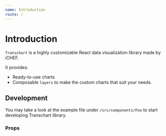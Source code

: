 ```yaml
---
name: Introduction
route: /
---
```



# Introduction

`Transchart` is a highly customizable React data visualization library made by iCHEF.

It provides:
* Ready-to-use charts 
* Composable `layers` to make the custom charts that suit your needs.

## Development

You may take a look at the example file under `/src/components/Foo` to start developing Transchart library.

<Playground>
  <Foo framework="web"/>
</Playground>

### Props
<PropsTable of={Foo} />
